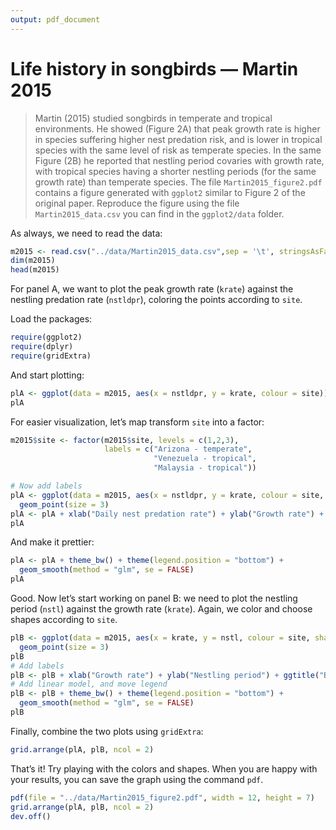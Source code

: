 ```yaml
---
output: pdf_document
---
```


# Life history in songbirds --- Martin 2015

> Martin (2015) studied songbirds in temperate and tropical environments. He showed (Figure 2A) that peak growth rate is higher in species suffering higher nest predation risk, and is lower in tropical species with the same level of risk as temperate species. In the same Figure (2B) he reported that   nestling period covaries with growth rate, with tropical species having a shorter nestling periods (for the same growth rate) than temperate species. The file `Martin2015_figure2.pdf` contains a figure generated with `ggplot2` similar to Figure 2 of the original paper. Reproduce the figure using the file `Martin2015_data.csv` you can find in the `ggplot2/data` folder.

As always, we need to read the data:

```r
m2015 <- read.csv("../data/Martin2015_data.csv",sep = '\t', stringsAsFactors = FALSE)
dim(m2015)
head(m2015)
```

For panel A, we want to plot the peak growth rate (`krate`) against the nestling predation rate (`nstldpr`), coloring the points according to `site`.

Load the packages:

```r
require(ggplot2)
require(dplyr)
require(gridExtra)
```

And start plotting:

```r
plA <- ggplot(data = m2015, aes(x = nstldpr, y = krate, colour = site)) + geom_point()
plA
```

For easier visualization, let's map transform `site` into a factor:

```r
m2015$site <- factor(m2015$site, levels = c(1,2,3), 
                     labels = c("Arizona - temperate",  
                                "Venezuela - tropical", 
                                "Malaysia - tropical"))

# Now add labels
plA <- ggplot(data = m2015, aes(x = nstldpr, y = krate, colour = site, shape = site)) + 
  geom_point(size = 3)
plA <- plA + xlab("Daily nest predation rate") + ylab("Growth rate") + ggtitle("A")
plA
```

And make it prettier:

```r
plA <- plA + theme_bw() + theme(legend.position = "bottom") + 
  geom_smooth(method = "glm", se = FALSE)
plA
```

Good. Now let's start working on panel B: we need to plot the nestling period (`nstl`) against the growth rate (`krate`). Again, we color and choose shapes according to `site`.

```r
plB <- ggplot(data = m2015, aes(x = krate, y = nstl, colour = site, shape = site)) + 
  geom_point(size = 3)
plB
# Add labels
plB <- plB + xlab("Growth rate") + ylab("Nestling period") + ggtitle("B")
# Add linear model, and move legend
plB <- plB + theme_bw() + theme(legend.position = "bottom") +
  geom_smooth(method = "glm", se = FALSE)
plB
```

Finally, combine the two plots using `gridExtra`:

```r
grid.arrange(plA, plB, ncol = 2)
```

That's it! Try playing with the colors and shapes. When you are happy with your results, you can save the graph using the command `pdf`.

```r
pdf(file = "../data/Martin2015_figure2.pdf", width = 12, height = 7)
grid.arrange(plA, plB, ncol = 2)
dev.off()
```


